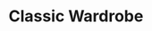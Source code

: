 ---
title: "Classic Wardrobe"
meta_title: "Classic Wardrobe craft"
description: "Craft de Classic Wardrobe"
rank: "b"
draft: false
name: "Classic Wardrobe"
recipe_img: "https://wiki.pokexgames.com/images/9/95/Classic_Wardrobe.png"
level: 70
craft_time: 21600
result: 1
value_npc: 1
ingredients:
  - name: "Silk"
    quantity: 3
    item_img: "https://wiki.pokexgames.com/images/e/e0/Silk.PNG"
    value_npc: 1
  - name: "Shock Topknot"
    quantity: 25
    item_img: "https://wiki.pokexgames.com/images/6/6e/Shock_Topknot.png"
    value_npc: 1
  - name: "Planks"
    quantity: 40
    item_img: "https://wiki.pokexgames.com/images/b/b9/Planks.png"
    value_npc: 1
---